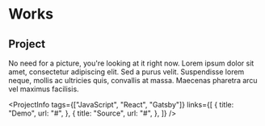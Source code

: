 
# Works

<LinkImage src="https://i.imgur.com/b5bBrYX.png" url="#" title="Lo Fi" />

## Project

No need for a picture, you're looking at it right now. Lorem ipsum dolor sit amet, consectetur adipiscing elit. Sed a purus velit. Suspendisse lorem neque, mollis ac ultricies quis, convallis at massa. Maecenas pharetra arcu vel maximus facilisis.

<ProjectInfo
  tags={["JavaScript", "React", "Gatsby"]}
  links={[
    {
      title: "Demo",
      url: "#",
    },
    {
      title: "Source",
      url: "#",
    },
  ]}
/>
